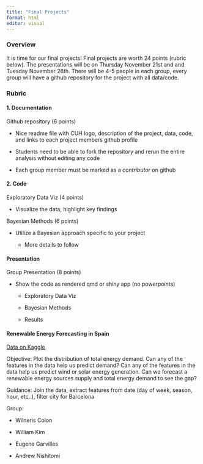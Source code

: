 ```yaml
---
title: "Final Projects"
format: html
editor: visual
---
```


### Overview

It is time for our final projects! Final projects are worth 24 points (rubric below). The presentations will be on Thursday November 21st and and Tuesday November 26th. There will be 4-5 people in each group, every group will have a github repository for the project with all data/code.

### Rubric

#### 1. Documentation

Github repository (6 points)

-   Nice readme file with CUH logo, description of the project, data, code, and links to each project members github profile

-   Students need to be able to fork the repository and rerun the entire analysis without editing any code

-   Each group member must be marked as a *contributor* on github

#### 2. Code

Exploratory Data Viz (4 points)

-   Visualize the data, highlight key findings

Bayesian Methods (6 points)

-   Utilize a Bayesian approach specific to your project

    -   More details to follow

#### Presentation

Group Presentation (8 points)

-   Show the code as rendered qmd or shiny app (no powerpoints)

    -   Exploratory Data Viz

    -   Bayesian Methods

    -   Results

#### Renewable Energy Forecasting in Spain

[Data on Kaggle](https://www.kaggle.com/datasets/nicholasjhana/energy-consumption-generation-prices-and-weather/data)

Objective: Plot the distribution of total energy demand. Can any of the features in the data help us predict demand? Can any of the features in the data help us predict wind or solar energy generation. Can we forecast a renewable energy sources supply and total energy demand to see the gap?

Guidance: Join the data, extract features from date (day of week, season, hour, etc..), filter city for Barcelona

Group:

-   Wilneris Colon

-   William Kim

-   Eugene Garvilles

-   Andrew Nishitomi
